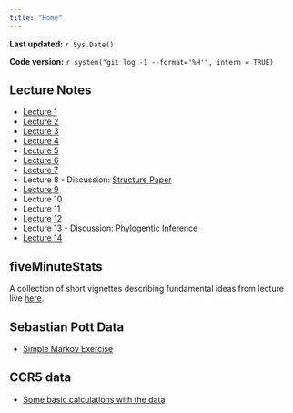 ```yaml
---
title: "Home"
---
```


**Last updated:** `r Sys.Date()`

**Code version:** `r system("git log -1 --format='%H'", intern = TRUE)`

## Lecture Notes

*   [Lecture 1](../docs/lec1.pdf)
*   [Lecture 2](../docs/lec2.pdf)
*   [Lecture 3](../docs/lec3.pdf)
*   [Lecture 4](../docs/lec4.pdf)
*   [Lecture 5](../docs/lec5.pdf)
*   [Lecture 6](../docs/lec6.pdf)
*   [Lecture 7](../docs/lec7.pdf)
*   Lecture 8 - Discussion: [Structure Paper](http://stephenslab.uchicago.edu/assets/papers/Pritchard2000a.pdf)
*   [Lecture 9](../docs/lec9.pdf)
*   Lecture 10
*   Lecture 11
*   [Lecture 12](../docs/lec12.pdf)
*   Lecture 13 - Discussion: [Phylogentic Inference](http://www.ncbi.nlm.nih.gov/pubmed/11318142)
*   [Lecture 14](../docs/lec14.pdf)

## fiveMinuteStats

A collection of short vignettes describing fundamental ideas from lecture live [here](http://stephens999.github.io/fiveMinuteStats/analysis/). 

## Sebastian Pott Data

*  [Simple Markov Exercise](potts_1.html)

## CCR5 data

*  [Some basic calculations with the data](ccr5.html)
